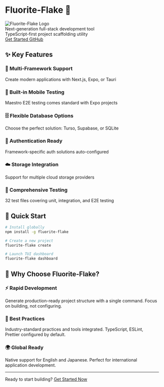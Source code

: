 
<div style={{textAlign: 'center', padding: '4rem 0 2rem 0'}}>

# Fluorite-Flake 🚀

<Bleed>
  <div style={{display: 'flex', justifyContent: 'center', alignItems: 'center', margin: '2rem 0'}}>
    <img src="/fluorite-flake-logo.png" alt="Fluorite-Flake Logo" style={{width: '256px', height: '256px', display: 'block'}} />
  </div>
</Bleed>

<div style={{fontSize: '1.25rem', color: '#666', margin: '1rem 0 3rem 0', lineHeight: '1.6'}}>
Next-generation full-stack development tool<br />
TypeScript-first project scaffolding utility
</div>

<div style={{display: 'flex', gap: '1rem', justifyContent: 'center', flexWrap: 'wrap', margin: '2rem 0'}}>
  <a href="/en-US/docs/get-started" style={{
    display: 'inline-block',
    padding: '0.75rem 1.5rem',
    backgroundColor: '#0070f3',
    color: 'white',
    borderRadius: '0.5rem',
    textDecoration: 'none',
    fontWeight: 'bold',
    whiteSpace: 'nowrap'
  }}>
    Get Started
  </a>
  <a href="https://github.com/kotsutsumi/fluorite-flake" style={{
    display: 'inline-block',
    padding: '0.75rem 1.5rem',
    border: '1px solid #0070f3',
    color: '#0070f3',
    borderRadius: '0.5rem',
    textDecoration: 'none',
    fontWeight: 'bold',
    whiteSpace: 'nowrap'
  }}>
    GitHub
  </a>
</div>

</div>



## ✨ Key Features

<div style={{display: 'grid', gridTemplateColumns: 'repeat(auto-fit, minmax(250px, 1fr))', gap: '1.5rem', margin: '2rem 0'}}>

<div style={{padding: '1.5rem', border: '1px solid #e1e5e9', borderRadius: '0.5rem', backgroundColor: '#fafafa'}}>
  <h3 style={{margin: '0 0 1rem 0', color: '#0070f3'}}>🎯 Multi-Framework Support</h3>
  <span style={{margin: 0, color: '#666', fontSize: '0.9rem', display: 'block'}}>
    Create modern applications with Next.js, Expo, or Tauri
  </span>
</div>

<div style={{padding: '1.5rem', border: '1px solid #e1e5e9', borderRadius: '0.5rem', backgroundColor: '#fafafa'}}>
  <h3 style={{margin: '0 0 1rem 0', color: '#0070f3'}}>📱 Built-in Mobile Testing</h3>
  <span style={{margin: 0, color: '#666', fontSize: '0.9rem', display: 'block'}}>
    Maestro E2E testing comes standard with Expo projects
  </span>
</div>

<div style={{padding: '1.5rem', border: '1px solid #e1e5e9', borderRadius: '0.5rem', backgroundColor: '#fafafa'}}>
  <h3 style={{margin: '0 0 1rem 0', color: '#0070f3'}}>🗄️ Flexible Database Options</h3>
  <span style={{margin: 0, color: '#666', fontSize: '0.9rem', display: 'block'}}>
    Choose the perfect solution: Turso, Supabase, or SQLite
  </span>
</div>

<div style={{padding: '1.5rem', border: '1px solid #e1e5e9', borderRadius: '0.5rem', backgroundColor: '#fafafa'}}>
  <h3 style={{margin: '0 0 1rem 0', color: '#0070f3'}}>🔐 Authentication Ready</h3>
  <span style={{margin: 0, color: '#666', fontSize: '0.9rem', display: 'block'}}>
    Framework-specific auth solutions auto-configured
  </span>
</div>

<div style={{padding: '1.5rem', border: '1px solid #e1e5e9', borderRadius: '0.5rem', backgroundColor: '#fafafa'}}>
  <h3 style={{margin: '0 0 1rem 0', color: '#0070f3'}}>☁️ Storage Integration</h3>
  <span style={{margin: 0, color: '#666', fontSize: '0.9rem', display: 'block'}}>
    Support for multiple cloud storage providers
  </span>
</div>

<div style={{padding: '1.5rem', border: '1px solid #e1e5e9', borderRadius: '0.5rem', backgroundColor: '#fafafa'}}>
  <h3 style={{margin: '0 0 1rem 0', color: '#0070f3'}}>🧪 Comprehensive Testing</h3>
  <span style={{margin: 0, color: '#666', fontSize: '0.9rem', display: 'block'}}>
    32 test files covering unit, integration, and E2E testing
  </span>
</div>

</div>

## 🚀 Quick Start

```bash
# Install globally
npm install -g fluorite-flake

# Create a new project
fluorite-flake create

# Launch TUI dashboard
fluorite-flake dashboard
```

## 🌟 Why Choose Fluorite-Flake?

<div style={{display: 'grid', gridTemplateColumns: 'repeat(auto-fit, minmax(300px, 1fr))', gap: '2rem', margin: '2rem 0'}}>

<div style={{padding: '1.5rem', border: '1px solid #e1e5e9', borderRadius: '0.5rem'}}>
  <h3 style={{margin: '0 0 1rem 0', color: '#0070f3'}}>⚡ Rapid Development</h3>
  <span style={{margin: 0, color: '#666', display: 'block'}}>
    Generate production-ready project structure with a single command. Focus on building, not configuring.
  </span>
</div>

<div style={{padding: '1.5rem', border: '1px solid #e1e5e9', borderRadius: '0.5rem'}}>
  <h3 style={{margin: '0 0 1rem 0', color: '#0070f3'}}>🎯 Best Practices</h3>
  <span style={{margin: 0, color: '#666', display: 'block'}}>
    Industry-standard practices and tools integrated. TypeScript, ESLint, Prettier configured by default.
  </span>
</div>

<div style={{padding: '1.5rem', border: '1px solid #e1e5e9', borderRadius: '0.5rem'}}>
  <h3 style={{margin: '0 0 1rem 0', color: '#0070f3'}}>🌍 Global Ready</h3>
  <span style={{margin: 0, color: '#666', display: 'block'}}>
    Native support for English and Japanese. Perfect for international application development.
  </span>
</div>

</div>

---

<div style={{textAlign: 'center', padding: '2rem 0'}}>
  <span style={{color: '#666', margin: '0 0 1rem 0', display: 'block'}}>
    Ready to start building?
  </span>
  <a href="/en-US/docs/get-started" style={{
    display: 'inline-block',
    padding: '1rem 2rem',
    backgroundColor: '#0070f3',
    color: 'white',
    borderRadius: '0.5rem',
    textDecoration: 'none',
    fontWeight: 'bold',
    fontSize: '1.1rem',
    whiteSpace: 'nowrap'
  }}>
    Get Started Now
  </a>
</div>

